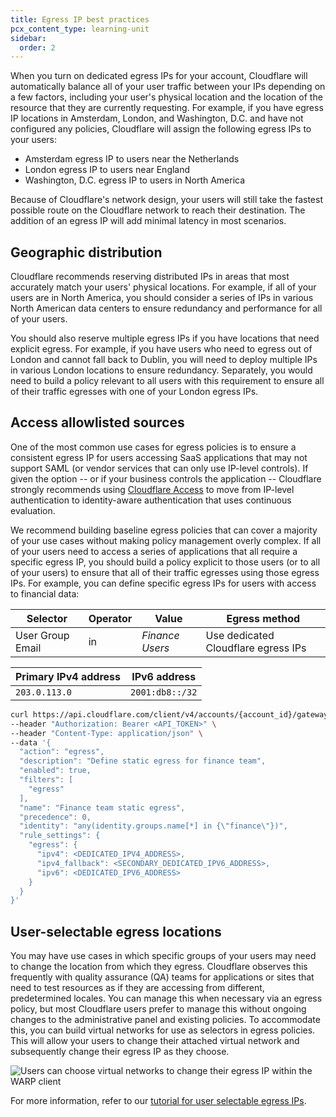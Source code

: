```yaml
---
title: Egress IP best practices
pcx_content_type: learning-unit
sidebar:
  order: 2
---
```



When you turn on dedicated egress IPs for your account, Cloudflare will automatically balance all of your user traffic between your IPs depending on a few factors, including your user's physical location and the location of the resource that they are currently requesting. For example, if you have egress IP locations in Amsterdam, London, and Washington, D.C. and have not configured any policies, Cloudflare will assign the following egress IPs to your users:

- Amsterdam egress IP to users near the Netherlands
- London egress IP to users near England
- Washington, D.C. egress IP to users in North America

Because of Cloudflare's network design, your users will still take the fastest possible route on the Cloudflare network to reach their destination. The addition of an egress IP will add minimal latency in most scenarios.

## Geographic distribution

Cloudflare recommends reserving distributed IPs in areas that most accurately match your users' physical locations. For example, if all of your users are in North America, you should consider a series of IPs in various North American data centers to ensure redundancy and performance for all of your users.

You should also reserve multiple egress IPs if you have locations that need explicit egress. For example, if you have users who need to egress out of London and cannot fall back to Dublin, you will need to deploy multiple IPs in various London locations to ensure redundancy. Separately, you would need to build a policy relevant to all users with this requirement to ensure all of their traffic egresses with one of your London egress IPs.

## Access allowlisted sources

One of the most common use cases for egress policies is to ensure a consistent egress IP for users accessing SaaS applications that may not support SAML (or vendor services that can only use IP-level controls). If given the option -- or if your business controls the application -- Cloudflare strongly recommends using [Cloudflare Access](/cloudflare-one/policies/access/) to move from IP-level authentication to identity-aware authentication that uses continuous evaluation.

We recommend building baseline egress policies that can cover a majority of your use cases without making policy management overly complex. If all of your users need to access a series of applications that all require a specific egress IP, you should build a policy explicit to those users (or to all of your users) to ensure that all of their traffic egresses using those egress IPs. For example, you can define specific egress IPs for users with access to financial data:

<Tabs syncKey="dashPlusAPI"> <TabItem label="Dashboard">

| Selector         | Operator | Value           | Egress method                       |
| ---------------- | -------- | --------------- | ----------------------------------- |
| User Group Email | in       | _Finance Users_ | Use dedicated Cloudflare egress IPs |

| Primary IPv4 address | IPv6 address    |
| -------------------- | --------------- |
| `203.0.113.0`        | `2001:db8::/32` |

</TabItem>

<TabItem label="API">

```bash
curl https://api.cloudflare.com/client/v4/accounts/{account_id}/gateway/rules \
--header "Authorization: Bearer <API_TOKEN>" \
--header "Content-Type: application/json" \
--data '{
  "action": "egress",
  "description": "Define static egress for finance team",
  "enabled": true,
  "filters": [
    "egress"
  ],
  "name": "Finance team static egress",
  "precedence": 0,
  "identity": "any(identity.groups.name[*] in {\"finance\"})",
  "rule_settings": {
    "egress": {
      "ipv4": <DEDICATED_IPV4_ADDRESS>,
      "ipv4_fallback": <SECONDARY_DEDICATED_IPV6_ADDRESS>,
      "ipv6": <DEDICATED_IPV6_ADDRESS>
    }
  }
}'
```

</TabItem> </Tabs>

## User-selectable egress locations

You may have use cases in which specific groups of your users may need to change the location from which they egress. Cloudflare observes this frequently with quality assurance (QA) teams for applications or sites that need to test resources as if they are accessing from different, predetermined locales. You can manage this when necessary via an egress policy, but most Cloudflare users prefer to manage this without ongoing changes to the administrative panel and existing policies. To accommodate this, you can build virtual networks for use as selectors in egress policies. This will allow your users to change their attached virtual network and subsequently change their egress IP as they choose.

![Users can choose virtual networks to change their egress IP within the WARP client](~/assets/images/learning-paths/secure-internet-traffic/change-user-egress-warp.png)

For more information, refer to our [tutorial for user selectable egress IPs](/cloudflare-one/tutorials/user-selectable-egress-ips/).
